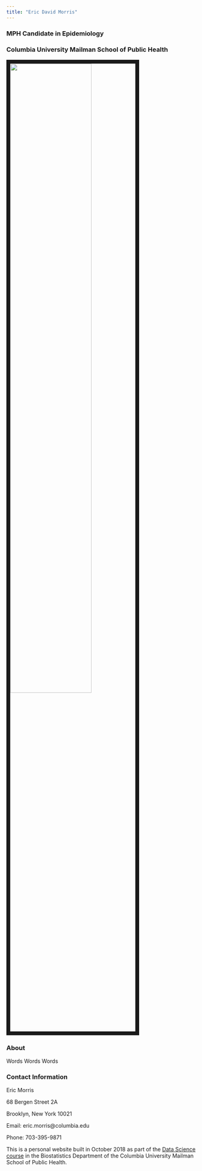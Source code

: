 ```yaml
---
title: "Eric David Morris"
---
```



### MPH Candidate in Epidemiology
### Columbia University Mailman School of Public Health


<img src="images/itme.jpg" style = "width: 65%; border: 10px solid;" >



### About

Words Words Words

### Contact Information

Eric Morris

68 Bergen Street 2A

Brooklyn, New York 10021

 

Email: eric.morris@columbia.edu

Phone: 703-395-9871



This is a personal website built in October 2018 as part of the [Data Science course](http://p8105.com/index.html) in the Biostatistics Department of the Columbia University Mailman School of Public Health. 